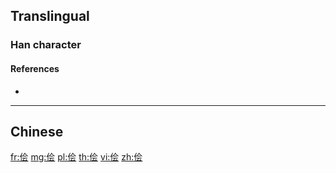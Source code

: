 {{character info/new}}
{{also|儈}}
==Translingual==

===Han character===
{{Han char|rn=9|rad=人|as=06|sn=8|four=|canj=OOMI|ids=⿰亻会}}

====References====
* {{Han ref|kx=0102.291|hdz=10150.030|uh=4FA9|ud=20393}}

----

==Chinese==
{{zh-see|儈}}

[[fr:侩]]
[[mg:侩]]
[[pl:侩]]
[[th:侩]]
[[vi:侩]]
[[zh:侩]]
